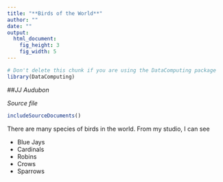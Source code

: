 ```yaml
---
title: "**Birds of the World**"
author: ""
date: ""
output: 
  html_document:
    fig_height: 3
    fig_width: 5
---
```

<!-- Don't edit in between this line and the one below -->
```r
# Don't delete this chunk if you are using the DataComputing package
library(DataComputing)
```

<!-- Don't edit the material above this line -->

##*JJ Audubon*

*Source file* 
```r
includeSourceDocuments()
```

There are many species of birds in the world. From my studio, I can see

* Blue Jays
* Cardinals
* Robins
* Crows
* Sparrows
